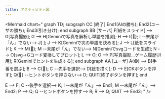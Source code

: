 ```yaml
---
title: アクティビティ図
---
```


<Mermaid
  chart="
graph TD;
subgraph CC [終了]
  End1(AIの勝ち);
  End2(ユーザの勝ち);
  End3(引き分け);
end
subgraph BB [サーバ]
  F[紙をスライド] --> G[写真撮影];
  G --> H[Geminiで写真を解析し単語を推測];
  H --> I{🔹};
  I --末尾が「ん」でない--> J[ ];
  J --> K[Geminiで次の単語を決める];
  J --> L[紙をスライド];
  K --> M{🔹};
  M --末尾が「ん」でない--> N[Geminiでsvgコードを生成];
  N --> O[svg->Gコード変換してプロット];
  L --> O;
  O --> P[写真撮影...ゲーム履歴UI用];
  R[Geminiでヒントを生成する];
end
subgraph AA [ユーザ]
  A(🟢) --> B[手番を選ぶ];
  B --> C{🔹};
  C --先手を選択--> D[絵を描く];
  D --> E[OKボタンを押す];
  Q{🔹} --ヒントボタンを押さない--> D;
  QUIT[終了ボタンを押す];
end

E --> F;
C --後手を選択--> K;
I --末尾が「ん」--> End1;
M --末尾が「ん」--> End2;
P --> Q;
Q --ヒントボタンを押す--> R;
R --> Q;
QUIT --> End3;
"
/>

<br /><br />

